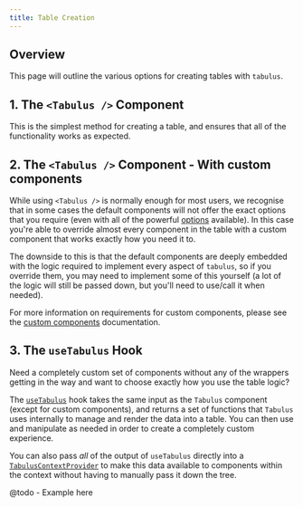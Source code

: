 ```yaml
---
title: Table Creation
---
```


## Overview

This page will outline the various options for creating tables with `tabulus`.

## 1. The `<Tabulus />` Component

This is the simplest method for creating a table, and ensures that all of the functionality works as
expected.

## 2. The `<Tabulus />` Component - With custom components

While using `<Tabulus />` is normally enough for most users, we recognise that in some cases the
default components will not offer the exact options that you require (even with all of the powerful
[options](@todo) available). In this case you're able to override almost every component in the
table with a custom component that works exactly how you need it to.

The downside to this is that the default components are deeply embedded with the logic required to
implement every aspect of `tabulus`, so if you override them, you may need to implement some of this
yourself (a lot of the logic will still be passed down, but you'll need to use/call it when needed).

For more information on requirements for custom components, please see the
[custom components](@todo) documentation.

## 3. The `useTabulus` Hook

Need a completely custom set of components without any of the wrappers getting in the way and want
to choose exactly how you use the table logic?

The [`useTabulus`](@todo) hook takes the same input as the `Tabulus` component (except for custom
components), and returns a set of functions that `Tabulus` uses internally to manage and render the
data into a table. You can then use and manipulate as needed in order to create a completely custom
experience.

You can also pass _all_ of the output of `useTabulus` directly into a
[`TabulusContextProvider`](@todo) to make this data available to components within the context
without having to manually pass it down the tree.

@todo - Example here
